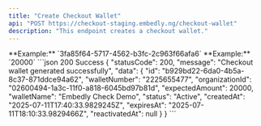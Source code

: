 ```yaml
---
title: "Create Checkout Wallet"
api: "POST https://checkout-staging.embedly.ng/checkout-wallet"
description: "This endpoint creates a checkout wallet."
---
```


<ParamField body="organizationId" type="string" required>
	**Example:** `3fa85f64-5717-4562-b3fc-2c963f66afa6`
</ParamField>

<ParamField body="expectedAmount" type="number" required>
	**Example:** `20000`
</ParamField>

<ResponseExample>
  ```json 200 Success
  {
    "statusCode": 200,
    "message": "Checkout wallet generated successfully",
    "data": {
      "id": "b929bd22-6da0-4b5a-8c37-871ddce94a62",
      "walletNumber": "2225655477",
      "organizationId": "02600494-1a3c-11f0-a818-6045bd97b81d",
      "expectedAmount": 20000,
      "walletName": "Embedly Check Demo",
      "status": "Active",
      "createdAt": "2025-07-11T17:40:33.9829245Z",
      "expiresAt": "2025-07-11T18:10:33.9829466Z",
      "reactivatedAt": null
    }
}
```
</ResponseExample>
